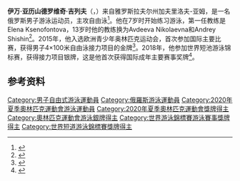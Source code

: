 {{NoteTA|G1=Aquatics}}
{{Infobox swimmer
| name           = 伊万·吉列夫
| image          = 
| nationality    = {{RUS}}
| birth_date     = {{Birth date and age|2000|6|29|df=y}}
| birth_place    = {{RUS}}[[雅羅斯拉夫爾州|雅羅斯拉夫爾州]][[加夫里洛夫-亞姆|加夫里洛夫-亞姆]]
| height         = 
| weight         = 
| strokes        = [[自由泳|自由泳]]
| club           = 
| show-medals    = yes
| medaltemplates = 
{{MedalSport|男子[[游泳|游泳]]}}
{{MedalCountry|{{RUS}}}}
{{MedalCompetition|[[世界游泳锦标赛|世界游泳锦标赛]]}}
{{MedalSilver|[[2019年世界游泳锦标赛|2019 光州]]|[[2019年世界游泳锦标赛游泳比赛|4×200米自由泳接力]]}}
{{MedalCompetition|[[世界短池游泳锦标赛|世界短池游泳锦标赛]]}}
{{MedalSilver|[[2018年世界短道游泳錦標賽|2018 杭州]]|4×100米自由泳接力}}
{{MedalSilver|2018 杭州|4×200米自由泳接力}}
{{MedalCompetition|[[欧洲游泳锦标赛|欧洲游泳锦标赛]]}}
{{MedalGold|[[2020年欧洲游泳锦标赛|2020 布达佩斯]]|4×100米自由泳接力}}
{{MedalGold|2020 布达佩斯|4×200米自由泳接力}}
{{MedalBronze|2020 布达佩斯|男女混合4×200米自由泳接力}}
{{MedalCompetition|[[世界青年游泳锦标赛|世界青年游泳锦标赛]]}}
{{MedalGold|[[2017年世界青年游泳锦标赛|2017 印第安纳波利斯]]|100米自由泳}}
{{MedalGold|2017 印第安纳波利斯|200米自由泳}}
{{MedalGold|2017 印第安纳波利斯|4×100米混合泳接力}}
{{MedalBronze|2017 印第安纳波利斯|4×200米自由泳接力}}
{{MedalBronze|2017 印第安纳波利斯|男女混合4×100米自由泳接力}}
{{MedalCountry|{{flagIOC|ROC|2020年夏季}}}}
{{MedalCompetition|[[奧林匹克運動會|奧林匹克運動會]]}}
{{MedalSilver|[[2020年夏季奧林匹克運動會|2020 東京]]|[[2020年夏季奧林匹克運動會男子4×200公尺自由式接力比賽|4×200米自由泳接力]]}}
{{MedalCountry|[[俄罗斯|俄罗斯游泳联合会]]}}
{{MedalCompetition | [[世界短池游泳錦標賽|世界短池游泳錦標賽]]}}
{{MedalSilver | [[2021年世界短道游泳錦標賽|2021 阿布扎比]] | 4×200米自由泳接力}}
}}
'''伊万·亚历山德罗维奇·吉列夫'''（{{lang-ru|Иван Александрович Гирёв}}，{{bd|2000年|6月29日||}}）来自雅罗斯拉夫尔州加夫里洛夫-亚姆，是一名俄罗斯男子游泳运动员，主攻自由泳<ref>{{cite web|url=https://76.ru/text/sport/66166252/|script-title=ru:«Золотой» ярославский пловец Иван Гирёв: «Фраза "У тебя всё получится" раздражает»|website=76.ru|date=2019-07-19|accessdate=2020-08-06|archiveurl=https://archive.today/20200806085327/https://76.ru/text/sport/66166252/|archivedate=2020-08-06|dead-url=no}}</ref>。他在7岁时开始练习游泳，第一任教练是Elena Ksenofontova，13岁时他的教练换为Avdeeva Nikolaevna和Andrey Shishin<ref>{{cite web |url=http://www.yarsport.ru/other/water/39855-ivan-girev-ochen-cenyu-i-lyublyu-komandnye-medali.html |script-title=ru:Иван Гирёв: "Очень ценю и люблю командные медали" |publisher={{lang|ru|Ярославский спорт}} |date=2017-08-30 |accessdate=2019-07-30 |archiveurl=https://web.archive.org/web/20190730190036/http://www.yarsport.ru/other/water/39855-ivan-girev-ochen-cenyu-i-lyublyu-komandnye-medali.html |archivedate=2019-07-30 |deadurl=yes }}</ref>。2015年，他入选欧洲青少年奥林匹克运动会，首次参加国际主要比赛，获得男子4×100米自由泳接力项目的金牌<ref>{{cite web|url=http://sport76.ru/ivan-girev-zavoeval-zoloto-na-xiii-evropeyskom-yunosheskom-olimpiyskom-festivale/|script-title=ru:Иван Гирев завоевал золото на XIII Европейском юношеском Олимпийском фестивале|work=sport76.ru|date=2015-07-30|accessdate=2020-08-06|archiveurl=https://archive.today/20200806090642/http://sport76.ru/ivan-girev-zavoeval-zoloto-na-xiii-evropeyskom-yunosheskom-olimpiyskom-festivale/|archivedate=2020-08-06|dead-url=no}}</ref>。2018年，他参加世界短池游泳锦标赛，获得接力项目银牌，这是他首次获得国际成年主要赛事奖牌<ref>{{cite web|url=https://news.sportbox.ru/Vidy_sporta/plavanie/spbnews_NI941356_Rossijskije_plovcy_zavojevali_serebro_ChM_v_krolevoj_estafete|script-title=ru:Российские пловцы завоевали серебро ЧМ в кролевой эстафете|work=Sportbox.ru|date=2018-12-14|accessdate=2020-08-06|archiveurl=https://web.archive.org/web/20181215142216/https://news.sportbox.ru/Vidy_sporta/plavanie/spbnews_NI941356_Rossijskije_plovcy_zavojevali_serebro_ChM_v_krolevoj_estafete|archivedate=2018-12-15|dead-url=no}}</ref>。

==参考资料==
{{reflist}}

{{Authority control}}

{{DEFAULTSORT:Girev, Ivan}}
[[Category:男子自由式游泳運動員|Category:男子自由式游泳運動員]]
[[Category:俄羅斯游泳運動員|Category:俄羅斯游泳運動員]]
[[Category:2020年夏季奧林匹克運動會游泳運動員|Category:2020年夏季奧林匹克運動會游泳運動員]]
[[Category:2020年夏季奧林匹克運動會獎牌得主|Category:2020年夏季奧林匹克運動會獎牌得主]]
[[Category:奧林匹克運動會游泳銀牌得主|Category:奧林匹克運動會游泳銀牌得主]]
[[Category:世界游泳錦標賽游泳賽事獎牌得主|Category:世界游泳錦標賽游泳賽事獎牌得主]]
[[Category:世界短道游泳錦標賽獎牌得主|Category:世界短道游泳錦標賽獎牌得主]]